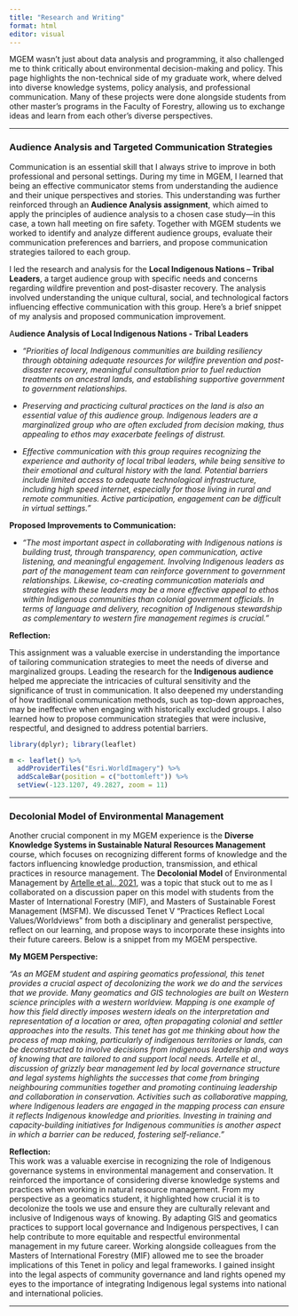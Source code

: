 ```yaml
---
title: "Research and Writing"
format: html
editor: visual
---
```


MGEM wasn’t just about data analysis and programming, it also challenged me to think critically about environmental decision-making and policy. This page highlights the non-technical side of my graduate work, where delved into diverse knowledge systems, policy analysis, and professional communication. Many of these projects were done alongside students from other master’s programs in the Faculty of Forestry, allowing us to exchange ideas and learn from each other’s diverse perspectives.

------------------------------------------------------------------------

### **Audience Analysis and Targeted Communication Strategies**

Communication is an essential skill that I always strive to improve in both professional and personal settings. During my time in MGEM, I learned that being an effective communicator stems from understanding the audience and their unique perspectives and stories. This understanding was further reinforced through an **Audience Analysis assignment**, which aimed to apply the principles of audience analysis to a chosen case study—in this case, a town hall meeting on fire safety. Together with MGEM students we worked to identify and analyze different audience groups, evaluate their communication preferences and barriers, and propose communication strategies tailored to each group.

I led the research and analysis for the **Local Indigenous Nations – Tribal Leaders**, a target audience group with specific needs and concerns regarding wildfire prevention and post-disaster recovery. The analysis involved understanding the unique cultural, social, and technological factors influencing effective communication with this group. Here's a brief snippet of my analysis and proposed communication improvement.

A**udience Analysis of Local Indigenous Nations - Tribal Leaders**

-   *"Priorities of local Indigenous communities are building resiliency through obtaining adequate resources for wildfire prevention and post-disaster recovery, meaningful consultation prior to fuel reduction treatments on ancestral lands, and establishing supportive government to government relationships.*

-   *Preserving and practicing cultural practices on the land is also an essential value of this audience group. Indigenous leaders are a marginalized group who are often excluded from decision making, thus appealing to ethos may exacerbate feelings of distrust.*

-    *Effective communication with this group requires recognizing the experience and authority of local tribal leaders, while being sensitive to their emotional and cultural history with the land. Potential barriers include limited access to adequate technological infrastructure, including high speed internet, especially for those living in rural and remote communities. Active participation, engagement can be difficult in virtual settings."*

**Proposed Improvements to Communication:**

-   *"The most important aspect in collaborating with Indigenous nations is building trust, through transparency, open communication, active listening, and meaningful engagement. Involving Indigenous leaders as part of the management team can reinforce government to government relationships. Likewise, co-creating communication materials and strategies with these leaders may be a more effective appeal to ethos within Indigenous communities than colonial government officials. In terms of language and delivery, recognition of Indigenous stewardship as complementary to western fire management regimes is crucial."*

**Reflection:**

This assignment was a valuable exercise in understanding the importance of tailoring communication strategies to meet the needs of diverse and marginalized groups. Leading the research for the **Indigenous audience** helped me appreciate the intricacies of cultural sensitivity and the significance of trust in communication. It also deepened my understanding of how traditional communication methods, such as top-down approaches, may be ineffective when engaging with historically excluded groups. I also learned how to propose communication strategies that were inclusive, respectful, and designed to address potential barriers.

```r
library(dplyr); library(leaflet)

m <- leaflet() %>%
  addProviderTiles("Esri.WorldImagery") %>%
  addScaleBar(position = c("bottomleft")) %>%
  setView(-123.1207, 49.2827, zoom = 11)

```

------------------------------------------------------------------------

### Decolonial Model of Environmental Management

Another crucial component in my MGEM experience is the **Diverse Knowledge Systems in Sustainable Natural Resources Management** course, which focuses on recognizing different forms of knowledge and the factors influencing knowledge production, transmission, and ethical practices in resource management. The **Decolonial Model** of Environmental Management by [Artelle et al., 2021](https://www.tandfonline.com/doi/full/10.1080/21550085.2021.2002624), was a topic that stuck out to me as I collaborated on a discussion paper on this model with students from the Master of International Forestry (MIF), and Masters of Sustainable Forest Management (MSFM). We discussed Tenet V "Practices Reflect Local Values/Worldviews" from both a disciplinary and generalist perspective, reflect on our learning, and propose ways to incorporate these insights into their future careers. Below is a snippet from my MGEM perspective.

**My MGEM Perspective:**

*"As an MGEM student and aspiring geomatics professional, this tenet provides a crucial aspect of decolonizing the work we do and the services that we provide. Many geomatics and GIS technologies are built on Western science principles with a western worldview. Mapping is one example of how this field directly imposes western ideals on the interpretation and representation of a location or area, often propagating colonial and settler approaches into the results. This tenet has got me thinking about how the process of map making, particularly of indigenous territories or lands, can be deconstructed to involve decisions from indigenous leadership and ways of knowing that are tailored to and support local needs. Artelle et al., discussion of grizzly bear management led by local governance structure and legal systems highlights the successes that come from bringing neighbouring communities together and promoting continuing leadership and collaboration in conservation. Activities such as collaborative mapping, where Indigenous leaders are engaged in the mapping process can ensure it reflects Indigenous knowledge and priorities. Investing in training and capacity-building initiatives for Indigenous communities is another aspect in which a barrier can be reduced, fostering self-reliance."*

**Reflection:**\
This work was a valuable exercise in recognizing the role of Indigenous governance systems in environmental management and conservation. It reinforced the importance of considering diverse knowledge systems and practices when working in natural resource management. From my perspective as a geomatics student, it highlighted how crucial it is to decolonize the tools we use and ensure they are culturally relevant and inclusive of Indigenous ways of knowing. By adapting GIS and geomatics practices to support local governance and Indigenous perspectives, I can help contribute to more equitable and respectful environmental management in my future career. Working alongside colleagues from the Masters of International Forestry (MIF) allowed me to see the broader implications of this Tenet in policy and legal frameworks. I gained insight into the legal aspects of community governance and land rights opened my eyes to the importance of integrating Indigenous legal systems into national and international policies.

------------------------------------------------------------------------
